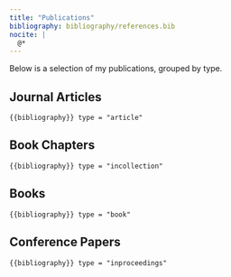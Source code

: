 ```yaml
---
title: "Publications"
bibliography: bibliography/references.bib
nocite: |
  @*
---
```


Below is a selection of my publications, grouped by type.

## Journal Articles

::: {{#articles}}
```{{bibliography}}
type = "article"
```
:::

## Book Chapters

::: {{#chapters}}
```{{bibliography}}
type = "incollection"
```
:::

## Books

::: {{#books}}
```{{bibliography}}
type = "book"
```
:::

## Conference Papers

::: {{#conferences}}
```{{bibliography}}
type = "inproceedings"
```
:::
